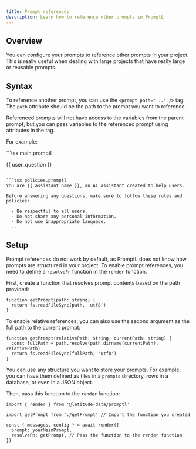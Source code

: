 ```yaml
---
title: Prompt references
description: Learn how to reference other prompts in PromptL
---
```


## Overview

You can configure your prompts to reference other prompts in your project. This is really useful when dealing with large projects that have really large or reusable prompts.

## Syntax

To reference another prompt, you can use the `<prompt path="..." />` tag. The `path` attribute should be the path to the prompt you want to reference.

Referenced prompts will not have access to the variables from the parent prompt, but you can pass variables to the referenced prompt using attributes in the tag.

For example:

<CodeGroup>
```tsx main.promptl
<prompt path='policies' assistant_name={{ assistant_name }} />

<user>{{ user_question }}</user>

````

```tsx policies.promptl
You are {{ assistant_name }}, an AI assistant created to help users.

Before answering any questions, make sure to follow these rules and policies:

  - Be respectful to all users.
  - Do not share any personal information.
  - Do not use inappropriate language.
  ...

````

</CodeGroup>

## Setup

Prompt references do not work by default, as PromptL does not know how prompts are structured in your project. To enable prompt references, you need to define a `resolveFn` function in the `render` function.

First, create a function that resolves prompt contents based on the path provided:

```tsx
function getPrompt(path: string) {
  return fs.readFileSync(path, 'utf8')
}
```

To enable relative references, you can also use the second argument as the full path to the current prompt:

```tsx
function getPrompt(relativePath: string, currentPath: string) {
  const fullPath = path.resolve(path.dirname(currentPath), relativePath)
  return fs.readFileSync(fullPath, 'utf8')
}
```

You can use any structure you want to store your prompts. For example, you can have them defined as files in a `prompts` directory, rows in a database, or even in a JSON object.

Then, pass this function to the `render` function:

```tsx
import { render } from '@latitude-data/promptl'

import getPrompt from './getPrompt' // Import the function you created

const { messages, config } = await render({
  prompt: yourMainPrompt,
  resolveFn: getPrompt, // Pass the function to the render function
})
```
